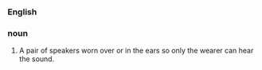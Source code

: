 ===English===

===noun===
# A pair of speakers worn over or in the ears so only the wearer can hear the sound.